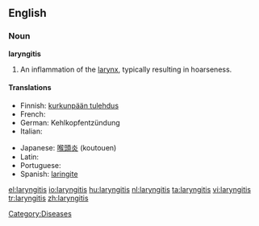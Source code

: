 ==English==
===Noun===
'''laryngitis'''

#An inflammation of the [[larynx]], typically resulting in hoarseness.

====Translations====
{{trans-top|inflammation of the larynx}}
* Finnish: [[kurkunpään tulehdus]]
* French: {{t+|fr|laryngite}}
* German: Kehlkopfentzündung
* Italian: {{t-|it|laringite|lang=it|f}}
{{trans-mid}}
* Japanese: [[喉頭炎]] (koutouen)
* Latin: {{t-|la|laryngitis}}
* Portuguese: {{t+|pt|laringite}}
* Spanish: [[laringite]]
{{trans-bottom}}

[[Category:Diseases]]

[[el:laryngitis]]
[[io:laryngitis]]
[[hu:laryngitis]]
[[nl:laryngitis]]
[[ta:laryngitis]]
[[vi:laryngitis]]
[[tr:laryngitis]]
[[zh:laryngitis]]